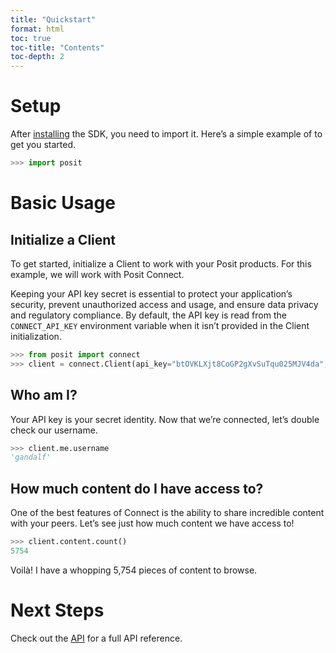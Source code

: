 ```yaml
---
title: "Quickstart"
format: html
toc: true
toc-title: "Contents"
toc-depth: 2
---
```


# Setup

After [installing](./installation.qmd) the SDK, you need to import it. Here's a simple example of to get you started.

```python
>>> import posit
```

# Basic Usage

## Initialize a Client

To get started, initialize a Client to work with your Posit products. For this example, we will work with Posit Connect.

::: {.callout-warning}
Keeping your API key secret is essential to protect your application's security, prevent unauthorized access and usage, and ensure data privacy and regulatory compliance. By default, the API key is read from the `CONNECT_API_KEY` environment variable when it isn't provided in the Client initialization.
:::


```python
>>> from posit import connect
>>> client = connect.Client(api_key="btOVKLXjt8CoGP2gXvSuTqu025MJV4da", url="https://connect.example.com")
```

## Who am I?

Your API key is your secret identity. Now that we're connected, let's double check our username.

```python
>>> client.me.username
'gandalf'
```

## How much content do I have access to?

One of the best features of Connect is the ability to share incredible content with your peers. Let's see just how much content we have access to!

```python
>>> client.content.count()
5754
```

Voilà! I have a whopping 5,754 pieces of content to browse.


# Next Steps

Check out the [API](./reference/index.qmd) for a full API reference.
